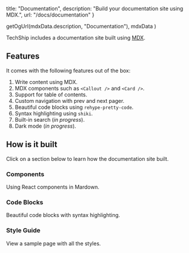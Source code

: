 
  title: "Documentation",
  description: "Build your documentation site using MDX.",
  url: "/docs/documentation"
}

  getOgUrl(mdxData.description, "Documentation"),
  mdxData
)

<Heading title={mdxData.title} description={mdxData.description} />

TechShip includes a documentation site built using [MDX](http://mdxjs.com).

## Features

It comes with the following features out of the box:

1. Write content using MDX.
3. MDX components such as `<Callout />` and `<Card />`.
4. Support for table of contents.
5. Custom navigation with prev and next pager.
6. Beautiful code blocks using `rehype-pretty-code`.
7. Syntax highlighting using `shiki`.
8. Built-in search (_in progress_).
9. Dark mode (_in progress_).

## How is it built

Click on a section below to learn how the documentation site built.

<div className="grid gap-4 mt-6">

<Card href="/docs/components">

### Components

Using React components in Mardown.

</Card>

<Card href="/docs/components">

### Code Blocks

Beautiful code blocks with syntax highlighting.

</Card>

<Card href="/docs/components">

### Style Guide

View a sample page with all the styles.

</Card>

</div>

<Pager url={mdxData.url} />